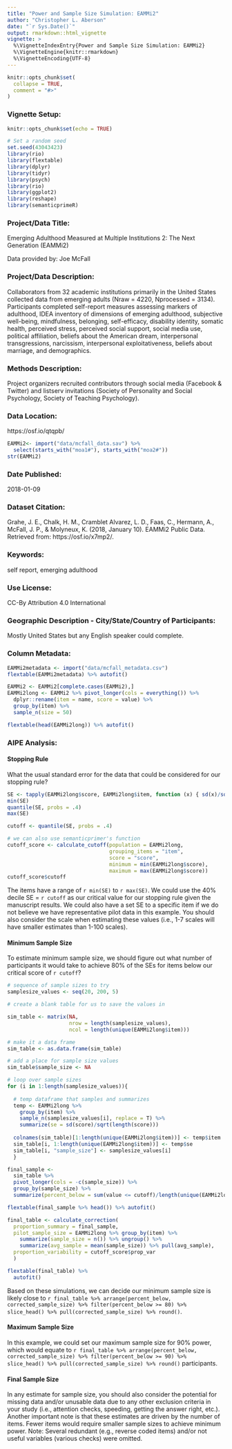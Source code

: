 ```yaml
---
title: "Power and Sample Size Simulation: EAMMi2"
author: "Christopher L. Aberson"
date: "`r Sys.Date()`"
output: rmarkdown::html_vignette
vignette: >
  %\VignetteIndexEntry{Power and Sample Size Simulation: EAMMi2}
  %\VignetteEngine{knitr::rmarkdown}
  %\VignetteEncoding{UTF-8}
---
```


```r
knitr::opts_chunk$set(
  collapse = TRUE,
  comment = "#>"
)
```

### Vignette Setup: 

```r
knitr::opts_chunk$set(echo = TRUE)

# Set a random seed
set.seed(43043423)
library(rio)
library(flextable)
library(dplyr)
library(tidyr)
library(psych)
library(rio)
library(ggplot2)
library(reshape)
library(semanticprimeR)
```

### Project/Data Title: 

Emerging Adulthood Measured at Multiple Institutions 2: The Next Generation (EAMMi2)

Data provided by: Joe McFall


### Project/Data Description: 

Collaborators from 32 academic institutions primarily in the United States collected data from emerging adults (Nraw = 4220, Nprocessed = 3134). Participants completed self-report measures assessing markers of adulthood, IDEA inventory of dimensions of emerging adulthood, subjective well-being, mindfulness, belonging, self-efficacy, disability identity, somatic health, perceived stress, perceived social support, social media use, political affiliation, beliefs about the American dream, interpersonal transgressions, narcissism, interpersonal exploitativeness, beliefs about marriage, and demographics.


### Methods Description: 

Project organizers recruited contributors through social media (Facebook & Twitter) and listserv invitations (Society of Personality and Social Psychology, Society of Teaching Psychology). 

### Data Location:

https://osf.io/qtqpb/

```r
EAMMi2<- import("data/mcfall_data.sav") %>% 
  select(starts_with("moa1#"), starts_with("moa2#"))
str(EAMMi2)
```

### Date Published: 

2018-01-09 

### Dataset Citation:

Grahe, J. E., Chalk, H. M., Cramblet Alvarez, L. D., Faas, C., Hermann, A., McFall, J. P., & Molyneux, K. (2018, January 10). EAMMi2 Public Data. Retrieved from: https://osf.io/x7mp2/.

### Keywords:

self report, emerging adulthood

### Use License:

CC-By Attribution 4.0 International

### Geographic Description - City/State/Country of Participants: 

Mostly United States but any English speaker could complete. 

### Column Metadata:

```r
EAMMi2metadata <- import("data/mcfall_metadata.csv")
flextable(EAMMi2metadata) %>% autofit()

EAMMi2 <- EAMMi2[complete.cases(EAMMi2),]
EAMMi2long <- EAMMi2 %>% pivot_longer(cols = everything()) %>% 
  dplyr::rename(item = name, score = value) %>% 
  group_by(item) %>% 
  sample_n(size = 50)

flextable(head(EAMMi2long)) %>% autofit()
```

### AIPE Analysis:

#### Stopping Rule

What the usual standard error for the data that could be considered for our stopping rule?

```r
SE <- tapply(EAMMi2long$score, EAMMi2long$item, function (x) { sd(x)/sqrt(length(x)) })
min(SE)
quantile(SE, probs = .4)
max(SE)

cutoff <- quantile(SE, probs = .4)

# we can also use semanticprimer's function
cutoff_score <- calculate_cutoff(population = EAMMi2long,
                                 grouping_items = "item",
                                 score = "score",
                                 minimum = min(EAMMi2long$score),
                                 maximum = max(EAMMi2long$score))
cutoff_score$cutoff
```

The items have a range of `r min(SE)` to `r max(SE)`. We could use the 40% decile SE = `r cutoff` as our critical value for our stopping rule given the manuscript results. We could also have a set SE to a specific item if we do not believe we have representative pilot data in this example. You should also consider the scale when estimating these values (i.e., 1-7 scales will have smaller estimates than 1-100 scales). 

#### Minimum Sample Size

To estimate minimum sample size, we should figure out what number of participants it would take to achieve 80% of the SEs for items below our critical score of `r cutoff`?

```r
# sequence of sample sizes to try
samplesize_values <- seq(20, 200, 5)

# create a blank table for us to save the values in 

sim_table <- matrix(NA, 
                    nrow = length(samplesize_values), 
                    ncol = length(unique(EAMMi2long$item)))

# make it a data frame
sim_table <- as.data.frame(sim_table)

# add a place for sample size values 
sim_table$sample_size <- NA

# loop over sample sizes
for (i in 1:length(samplesize_values)){
    
  # temp dataframe that samples and summarizes
  temp <- EAMMi2long %>% 
    group_by(item) %>% 
    sample_n(samplesize_values[i], replace = T) %>% 
    summarize(se = sd(score)/sqrt(length(score))) 
  
  colnames(sim_table)[1:length(unique(EAMMi2long$item))] <- temp$item
  sim_table[i, 1:length(unique(EAMMi2long$item))] <- temp$se
  sim_table[i, "sample_size"] <- samplesize_values[i]
  }

final_sample <- 
  sim_table %>% 
  pivot_longer(cols = -c(sample_size)) %>% 
  group_by(sample_size) %>% 
  summarize(percent_below = sum(value <= cutoff)/length(unique(EAMMi2long$item))) %>% ungroup()

flextable(final_sample %>% head()) %>% autofit()
```

```r
final_table <- calculate_correction(
  proportion_summary = final_sample,
  pilot_sample_size = EAMMi2long %>% group_by(item) %>% 
    summarize(sample_size = n()) %>% ungroup() %>% 
    summarize(avg_sample = mean(sample_size)) %>% pull(avg_sample),
  proportion_variability = cutoff_score$prop_var
  )

flextable(final_table) %>% 
  autofit()
```

Based on these simulations, we can decide our minimum sample size is likely close to `r final_table %>% arrange(percent_below, corrected_sample_size) %>% filter(percent_below >= 80) %>% slice_head() %>% pull(corrected_sample_size) %>% round()`.

#### Maximum Sample Size

In this example, we could set our maximum sample size for 90% power, which would equate to `r final_table %>% arrange(percent_below, corrected_sample_size) %>% filter(percent_below >= 90) %>% slice_head() %>% pull(corrected_sample_size) %>% round()` participants. 

#### Final Sample Size

In any estimate for sample size, you should also consider the potential for missing data and/or unusable data due to any other exclusion criteria in your study (i.e., attention checks, speeding, getting the answer right, etc.). Another important note is that these estimates are driven by the number of items. Fewer items would require smaller sample sizes to achieve minimum power. Note: Several redundant (e.g., reverse coded items) and/or not useful variables (various checks) were omitted. 

